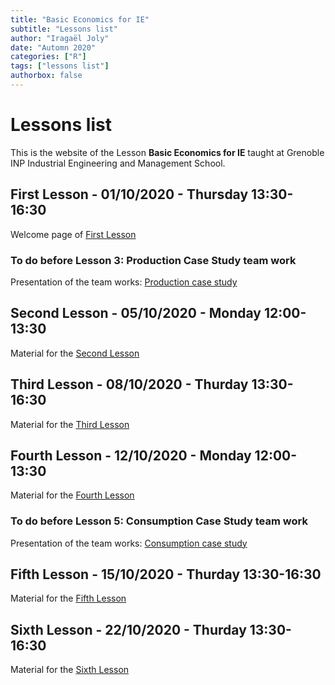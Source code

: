 ```yaml
---
title: "Basic Economics for IE"
subtitle: "Lessons list"
author: "Iragaël Joly"
date: "Automn 2020"
categories: ["R"]
tags: ["lessons list"]
authorbox: false
---
```


# Lessons list

This is the website of the Lesson **Basic Economics for IE** taught at Grenoble INP Industrial Engineering and Management School.

## First Lesson - 01/10/2020 - Thursday 13:30-16:30

Welcome page of [First Lesson](../post/2020_10_01_first-lesson)

### To do before **Lesson 3**: Production Case Study team work 

Presentation of the team works: [Production case study](../post/2020_10_02_Production-Case-Study)

## Second Lesson - 05/10/2020 - Monday 12:00-13:30

Material for the [Second Lesson](/post/2020_10_05_second-lesson) 

## Third Lesson - 08/10/2020 - Thurday 13:30-16:30

Material for the [Third Lesson](/post/2020_10_08_third-lesson) 

## Fourth Lesson - 12/10/2020 - Monday 12:00-13:30

Material for the [Fourth Lesson](/post/2020_10_12_fourth-lesson) 

### To do before **Lesson 5**: Consumption Case Study team work 

Presentation of the team works: [Consumption case study](../post/2020_10_15_Consumption-Case-Study)

## Fifth Lesson - 15/10/2020 - Thurday 13:30-16:30

Material for the [Fifth Lesson](/post/2020_10_15_fifth-lesson) 

## Sixth Lesson - 22/10/2020 - Thurday 13:30-16:30

Material for the [Sixth Lesson](/post/2020_10_22_sixth-lesson) 

